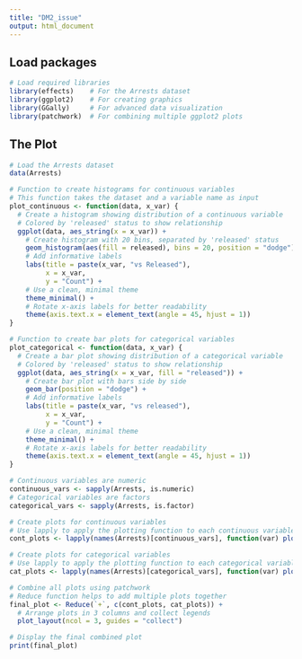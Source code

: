 ```yaml
---
title: "DM2_issue"
output: html_document
---
```


## Load packages

```r
# Load required libraries
library(effects)    # For the Arrests dataset
library(ggplot2)    # For creating graphics
library(GGally)     # For advanced data visualization
library(patchwork)  # For combining multiple ggplot2 plots
```

## The Plot 

```r
# Load the Arrests dataset
data(Arrests)

# Function to create histograms for continuous variables
# This function takes the dataset and a variable name as input
plot_continuous <- function(data, x_var) {
  # Create a histogram showing distribution of a continuous variable
  # Colored by 'released' status to show relationship
  ggplot(data, aes_string(x = x_var)) +
    # Create histogram with 20 bins, separated by 'released' status
    geom_histogram(aes(fill = released), bins = 20, position = "dodge") +
    # Add informative labels
    labs(title = paste(x_var, "vs Released"),
         x = x_var,
         y = "Count") +
    # Use a clean, minimal theme
    theme_minimal() +
    # Rotate x-axis labels for better readability
    theme(axis.text.x = element_text(angle = 45, hjust = 1))
}

# Function to create bar plots for categorical variables
plot_categorical <- function(data, x_var) {
  # Create a bar plot showing distribution of a categorical variable
  # Colored by 'released' status to show relationship
  ggplot(data, aes_string(x = x_var, fill = "released")) +
    # Create bar plot with bars side by side
    geom_bar(position = "dodge") +
    # Add informative labels
    labs(title = paste(x_var, "vs released"),
         x = x_var,
         y = "Count") +
    # Use a clean, minimal theme
    theme_minimal() +
    # Rotate x-axis labels for better readability
    theme(axis.text.x = element_text(angle = 45, hjust = 1))
}

# Continuous variables are numeric
continuous_vars <- sapply(Arrests, is.numeric)
# Categorical variables are factors
categorical_vars <- sapply(Arrests, is.factor)

# Create plots for continuous variables
# Use lapply to apply the plotting function to each continuous variable
cont_plots <- lapply(names(Arrests)[continuous_vars], function(var) plot_continuous(Arrests, var))

# Create plots for categorical variables
# Use lapply to apply the plotting function to each categorical variable
cat_plots <- lapply(names(Arrests)[categorical_vars], function(var) plot_categorical(Arrests, var))

# Combine all plots using patchwork
# Reduce function helps to add multiple plots together
final_plot <- Reduce(`+`, c(cont_plots, cat_plots)) +
  # Arrange plots in 3 columns and collect legends
  plot_layout(ncol = 3, guides = "collect")

# Display the final combined plot
print(final_plot)
```
